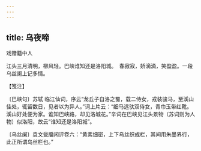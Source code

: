 ```yaml
---
---
---
```

title: 乌夜啼
---



戏赠籍中人





江头三月清明，柳风轻。巴峡谁知还是洛阳城。　春寂寂，娇滴滴，笑盈盈。一段乌丝阑上记多情。





【笺注】


〔巴峡句〕苏轼 临江仙词，序云“龙丘子自洛之蜀，载二侍女，戎装骏马，至溪山佳处，辄留数日，见者以为异人。”词上片云：“细马远驮双侍女，青巾玉带红靴。溪山好处便为家。谁知巴峡路，却见洛城花。”辛词在巴峡见江头景物（苏词则为人物）似洛阳，故云“谁知还是洛阳城”。

〔乌丝阑〕袁文瓮牖闲评卷六：“黄素细密，上下乌丝织成栏，其间用朱墨界行，此正所谓乌丝栏也。”